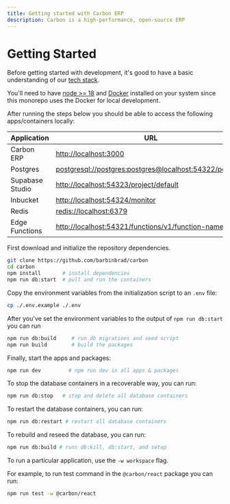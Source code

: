 ```yaml
---
title: Getting started with Carbon ERP
description: Carbon is a high-performance, open-source ERP
---
```


# Getting Started

Before getting started with development, it's good to have a basic understanding of our [tech stack](/docs/tech-stack).

You'll need to have [node >= 18](https://docs.npmjs.com/downloading-and-installing-node-js-and-npm) and [Docker](https://docs.docker.com/desktop/install/mac-install/) installed on your system since this monorepo uses the Docker for local development.

After running the steps below you should be able to access the following apps/containers locally:

| Application     | URL                                                                                                                |
| --------------- | ------------------------------------------------------------------------------------------------------------------ |
| Carbon ERP      | [http://localhost:3000](http://localhost:3000)                                                                     |
| Postgres        | [postgresql://postgres:postgres@localhost:54322/postgres](postgresql://postgres:postgres@localhost:54322/postgres) |
| Supabase Studio | [http://localhost:54323/project/default](http://localhost:54323/project/default)                                   |
| Inbucket        | [http://localhost:54324/monitor](http://localhost:54324/monitor)                                                   |
| Redis           | [redis://localhost:6379](redis://localhost:6379)                                                                   |
| Edge Functions  | [http://localhost:54321/functions/v1/function-name](http://localhost:54321/functions/v1/function-name)             |

First download and initialize the repository dependencies.

```bash
git clone https://github.com/barbinbrad/carbon
cd carbon
npm install       # install dependencies
npm run db:start  # pull and run the containers
```

Copy the environment variables from the initialization script to an `.env` file:

```bash
cp ./.env.example ./.env
```

After you've set the environment variables to the output of `npm run db:start` you can run

```bash
npm run db:build     # run db migrations and seed script
npm run build        # build the packages
```

Finally, start the apps and packages:

```bash
npm run dev         # npm run dev in all apps & packages
```

To stop the database containers in a recoverable way, you can run:

```bash
npm run db:stop   # stop and delete all database containers
```

To restart the database containers, you can run:

```bash
npm run db:restart # restart all database containers
```

To rebuild and reseed the database, you can run:

```bash
npm run db:build # runs db:kill, db:start, and setup
```

To run a particular application, use the `-w workspace` flag.

For example, to run test command in the `@carbon/react` package you can run:

```bash
npm run test -w @carbon/react
```
